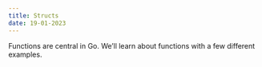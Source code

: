 ```yaml
---
title: Structs 
date: 19-01-2023
---
```


Functions are central in Go. We’ll learn about functions with a few different examples.

```go

```

```go

```


